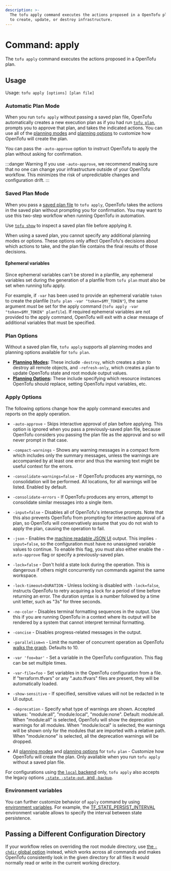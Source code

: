 ```yaml
---
description: >-
  The tofu apply command executes the actions proposed in a OpenTofu plan
  to create, update, or destroy infrastructure.
---
```


# Command: apply

The `tofu apply` command executes the actions proposed in a OpenTofu
plan.

## Usage

Usage: `tofu apply [options] [plan file]`



### Automatic Plan Mode

When you run `tofu apply` without passing a saved plan file, OpenTofu automatically creates a new execution plan as if you had run [`tofu plan`](plan.mdx), prompts you to approve that plan, and takes the indicated actions. You can use all of the [planning modes](plan.mdx#planning-modes) and
[planning options](plan.mdx#planning-options) to customize how OpenTofu will create the plan.

You can pass the `-auto-approve` option to instruct OpenTofu to apply the plan without asking for confirmation.

:::danger Warning
If you use `-auto-approve`, we recommend making sure that no one can change your infrastructure outside of your OpenTofu workflow. This minimizes the risk of unpredictable changes and configuration drift.
:::

### Saved Plan Mode

When you pass a [saved plan file](plan.mdx#out-filename) to `tofu apply`, OpenTofu takes the actions in the saved plan without prompting you for confirmation. You may want to use this two-step workflow when running OpenTofu in automation.

Use [`tofu show`](show.mdx) to inspect a saved plan file before applying it.

When using a saved plan, you cannot specify any additional planning modes or options. These options only affect OpenTofu's decisions about which
actions to take, and the plan file contains the final results of those
decisions.

#### Ephemeral variables
Since ephemeral variables can't be stored in a planfile, any ephemeral variables set during the generation of a planfile from `tofu plan` must also be set when running tofu apply.

For example, if `-var` has been used to provide an ephemeral variable `token` to create the planfile (`tofu plan -var "token=$MY_TOKEN"`), the same argument _must_
be set for the apply command (`tofu apply -var "token=$MY_TOKEN" planfile`).
If required ephemeral variables are not provided to the apply command, OpenTofu will exit with a clear message of additional variables that must be specified.

### Plan Options

Without a saved plan file, `tofu apply` supports all planning modes and planning options available for `tofu plan`.

- **[Planning Modes](plan.mdx#planning-modes):** These include `-destroy`, which creates a plan to destroy all remote objects, and `-refresh-only`, which creates a plan to update OpenTofu state and root module output values.
- **[Planning Options](plan.mdx#planning-options):** These include specifying which resource instances OpenTofu should replace, setting OpenTofu input variables, etc.

### Apply Options

The following options change how the apply command executes and reports on the apply operation.

- `-auto-approve` - Skips interactive approval of plan before applying. This
  option is ignored when you pass a previously-saved plan file, because
  OpenTofu considers you passing the plan file as the approval and so
  will never prompt in that case.

- `-compact-warnings` - Shows any warning messages in a compact form which
  includes only the summary messages, unless the warnings are accompanied by
  at least one error and thus the warning text might be useful context for
  the errors.

- `-consolidate-warnings=false` - If OpenTofu produces any warnings, no
  consolidation will be performed. All locations, for all warnings will
  be listed. Enabled by default.

- `-consolidate-errors` - If OpenTofu produces any errors, attempt to
  consolidate similar messages into a single item.


- `-input=false` - Disables all of OpenTofu's interactive prompts. Note that
  this also prevents OpenTofu from prompting for interactive approval of a
  plan, so OpenTofu will conservatively assume that you do not wish to
  apply the plan, causing the operation to fail.

- `-json` - Enables the [machine readable JSON UI](../../internals/machine-readable-ui.mdx) output.
  This implies `-input=false`, so the configuration must have no unassigned
  variable values to continue. To enable this flag, you must also either enable
  the `-auto-approve` flag or specify a previously-saved plan.

- `-lock=false` - Don't hold a state lock during the operation. This is
  dangerous if others might concurrently run commands against the same
  workspace.

- `-lock-timeout=DURATION` - Unless locking is disabled with `-lock=false`,
  instructs OpenTofu to retry acquiring a lock for a period of time before
  returning an error. The duration syntax is a number followed by a time
  unit letter, such as "3s" for three seconds.

- `-no-color` - Disables terminal formatting sequences in the output. Use this
  if you are running OpenTofu in a context where its output will be
  rendered by a system that cannot interpret terminal formatting.

- `-concise` - Disables progress-related messages in the output.

- `-parallelism=n` - Limit the number of concurrent operation as OpenTofu
  [walks the graph](../../internals/graph.mdx#walking-the-graph). Defaults to
  10\.

- `-var 'foo=bar'` - Set a variable in the OpenTofu configuration.
  This flag can be set multiple times.

- `-var-file=foo` - Set variables in the OpenTofu configuration from a file.
  If "terraform.tfvars" or any ".auto.tfvars" files are present, they will
  be automatically loaded.

- `-show-sensitive` - If specified, sensitive values will not be
  redacted in te UI output.

- `-deprecation` - Specify what type of warnings are shown.
  Accepted values: "module:all", "module:local", "module:none". Default: module:all. When "module:all" is selected,
  OpenTofu will show the deprecation warnings for all modules. When "module:local" is selected,
  the warnings will be shown only for the modules that are imported with a relative
  path. When "module:none" is selected, all the deprecation warnings will be dropped.

- All [planning modes](plan.mdx#planning-modes) and
[planning options](plan.mdx#planning-options) for
`tofu plan` - Customize how OpenTofu will create the plan. Only available when you run `tofu apply` without a saved plan file.

For configurations using
[the `local` backend](../../language/settings/backends/local.mdx) only,
`tofu apply` also accepts the legacy options
[`-state`, `-state-out`, and `-backup`](../../language/settings/backends/local.mdx#command-line-arguments).

### Environment variables

You can further customize behavior of `apply` command by using [environment variables](../config/environment-variables.mdx).  For example, the [TF_STATE_PERSIST_INTERVAL](../config/environment-variables.mdx#tf_state_persist_interval) environment variable allows to specify the interval between state persistence.

## Passing a Different Configuration Directory

If your workflow relies on overriding the root module directory, use
[the `-chdir` global option](index.mdx#switching-working-directory-with-chdir)
instead, which works across all commands and makes OpenTofu consistently look
in the given directory for all files it would normally read or write in the
current working directory.
